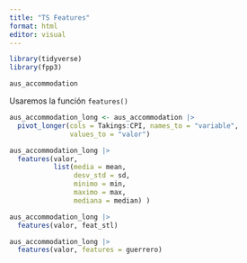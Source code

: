 ```yaml
---
title: "TS Features"
format: html
editor: visual
---
```


```r
library(tidyverse)
library(fpp3)
```

```r
aus_accommodation
```

Usaremos la función `features()`

```r

aus_accommodation_long <- aus_accommodation |> 
  pivot_longer(cols = Takings:CPI, names_to = "variable",
               values_to = "valor")

aus_accommodation_long |> 
  features(valor,
           list(media = mean,
                desv_std = sd,
                minimo = min,
                maximo = max,
                mediana = median) ) 
```

```r
aus_accommodation_long |> 
  features(valor, feat_stl)
```

```r
aus_accommodation_long |> 
  features(valor, features = guerrero)
```

